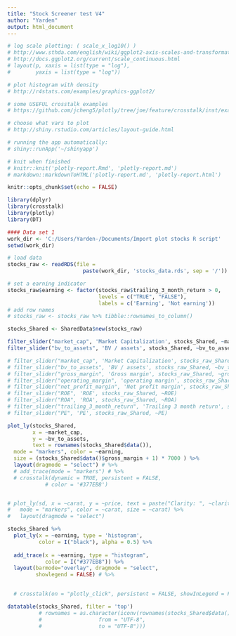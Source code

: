 ---
title: "Stock Screener test V4"
author: "Yarden"
output: html_document
---

<!-- some formatting -->
<style>
  .col2 {
    columns: 2 200px;         /* number of columns and width in pixels*/
    -webkit-columns: 2 200px; /* chrome, safari */
    -moz-columns: 2 200px;    /* firefox */
  }
  .col3 {
    columns: 3 100px;
    -webkit-columns: 3 100px;
    -moz-columns: 3 100px;
  }
</style>

```{r comments_resources, include=FALSE}
# log scale plotting: ( scale_x_log10() )
# http://www.sthda.com/english/wiki/ggplot2-axis-scales-and-transformations
# http://docs.ggplot2.org/current/scale_continuous.html
# layout(p, xaxis = list(type = "log"),
#        yaxis = list(type = "log"))

# plot histogram with density
# http://r4stats.com/examples/graphics-ggplot2/

# some USEFUL crosstalk examples
# https://github.com/jcheng5/plotly/tree/joe/feature/crosstalk/inst/examples/crosstalk

# choose what vars to plot
# http://shiny.rstudio.com/articles/layout-guide.html

# running the app automatically:
# shiny::runApp('~/shinyapp')

# knit when finished
# knitr::knit('plotly-report.Rmd', 'plotly-report.md')
# markdown::markdownToHTML('plotly-report.md', 'plotly-report.html')
```

```{r setup, echo=FALSE, include=FALSE}
knitr::opts_chunk$set(echo = FALSE)
```



```{r import, echo=FALSE}

library(dplyr)
library(crosstalk)
library(plotly)
library(DT)

#### Data set 1
work_dir <- 'C:/Users/Yarden-/Documents/Import plot stocks R script' 
setwd(work_dir)

# load data
stocks_raw <- readRDS(file = 
                        paste(work_dir, 'stocks_data.rds', sep = '/'))

# set a earning indicator
stocks_raw$earning <- factor(stocks_raw$trailing_3_month_return > 0,
                             levels = c("TRUE", "FALSE"), 
                             labels = c('Earning', 'Not earning'))
# add row names
# stocks_raw <- stocks_raw %>% tibble::rownames_to_column()

stocks_Shared <- SharedData$new(stocks_raw)

```

<!-- <div class="col2"> -->
```{r filter_sliders, echo=FALSE}

filter_slider("market_cap", 'Market Capitalization', stocks_Shared, ~market_cap)
filter_slider("bv_to_assets", 'BV / assets', stocks_Shared, ~bv_to_assets)

# filter_slider("market_cap", 'Market Capitalization', stocks_raw_Shared, ~market_cap)
# filter_slider("bv_to_assets", 'BV / assets', stocks_raw_Shared, ~bv_to_assets)
# filter_slider("gross_margin", 'Gross margin', stocks_raw_Shared, ~gross_margin)
# filter_slider("operating_margin", 'operating margin', stocks_raw_Shared, ~operating_margin)
# filter_slider("net_profit_margin", 'Net profit margin', stocks_raw_Shared, ~net_profit_margin)
# filter_slider("ROE", 'ROE', stocks_raw_Shared, ~ROE)
# filter_slider("ROA", 'ROA', stocks_raw_Shared, ~ROA)
# filter_slider("trailing_3_month_return", 'Trailing 3 month return', stocks_raw_Shared, ~trailing_3_month_return)
# filter_slider("PE", 'PE', stocks_raw_Shared, ~PE)

```
<!-- </div> -->


```{r plot_scatter, echo=FALSE}

plot_ly(stocks_Shared, 
        x = ~market_cap, 
        y = ~bv_to_assets, 
        text = rownames(stocks_Shared$data()),
  mode = "markers", color = ~earning, 
  size = (stocks_Shared$data()$gross_margin + 1) * 7000 ) %>%
  layout(dragmode = "select") # %>%
  # add_trace(mode = "markers") # %>%
  # crosstalk(dynamic = TRUE, persistent = FALSE,
            # color = '#377EB8')


# plot_ly(sd, x = ~carat, y = ~price, text = paste("Clarity: ", ~clarity),
#   mode = "markers", color = ~carat, size = ~carat) %>%
#   layout(dragmode = "select")

```


```{r plot_hist, echo=FALSE}

stocks_Shared %>%
  plot_ly(x = ~earning, type = 'histogram',
          color = I("black"), alpha = 0.5) %>%
  
  add_trace(x = ~earning, type = "histogram",
            color = I("#377EB8")) %>%
  layout(barmode="overlay", dragmode = "select",
         showlegend = FALSE) # %>%

  
  # crosstalk(on = "plotly_click", persistent = FALSE, showInLegend = FALSE)

```

```{r data_table, echo=FALSE}

datatable(stocks_Shared, filter = 'top')
          # rownames = as.character(iconv(rownames(stocks_Shared$data()),
          #                  from = "UTF-8", 
          #                  to = "UTF-8")))

```

